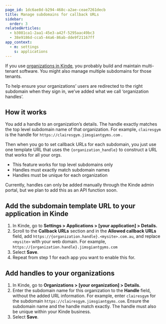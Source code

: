 ```yaml
---
page_id: 1dc6ae8d-b294-468c-a2ae-ceae7261decb
title: Manage subdomains for callback URLs
sidebar:
  order: 3
relatedArticles:
  - b3081ca1-2aa1-45e3-a42f-5295aac49bc3
  - 38e9186d-cca5-44a6-86ab-dde9f21167ff
app_context:
  - m: settings
    s: applications
---
```


If you use [organizations in Kinde](/build/organizations/multi-tenancy-using-organizations/), you probably build and maintain multi-tenant software. You might also manage multiple subdomains for those tenants.

To help ensure your organizations’ users are redirected to the right subdomain when they sign in, we’ve added what we call ‘organization handles’.

## How it works

You add a handle to an organization’s details. The handle exactly matches the top level subdomain name of that organization. For example, `clairesgym` is the handle for `https://clairesgym.jimsgiantgyms.com` .

Then when you go to set callback URLs for each subdomain, you just use one template URL that uses the `{organization_handle}` to construct a URL that works for all your orgs.

- This feature works for top level subdomains only
- Handles must exactly match subdomain names
- Handles must be unique for each organization

Currently, handles can only be added manually through the Kinde admin portal, but we plan to add this as an API function soon.

## Add the subdomain template URL to your application in Kinde

1. In Kinde, go to **Settings > Applications > [your application] > Details.**
2. Scroll to the **Callback URLs** section and in the **Allowed callback URLs** field, add `https://{organization.handle}.<mysite>.com.au`, and replace `<mysite>` with your web domain. For example, `https://{organization.handle}.jimsgiantgyms.com`
3. Select **Save**.
4. Repeat from step 1 for each app you want to enable this for.

## Add handles to your organizations

1. In Kinde, go to **Organizations > [your organization] > Details.**
2. Enter the subdomain name for this organization to the **Handle** field, without the added URL information. For example, enter `clairesgym` for the subdomain `https://clairesgym.jimsgiantgyms.com`. Ensure the subdomain name and the handle match exactly. The handle must also be unique within your Kinde business.
3. Select **Save**.
